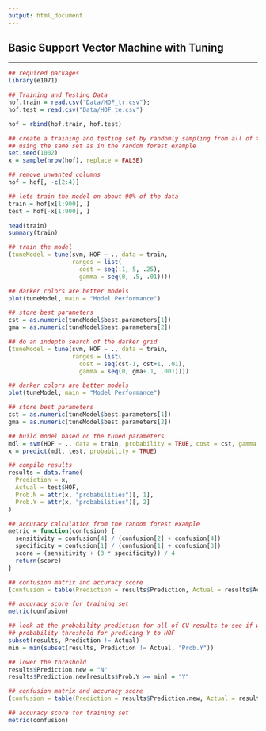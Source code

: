 ```yaml
---
output: html_document
---
```


## **Basic Support Vector Machine with Tuning**

---


```r

## required packages
library(e1071)

## Training and Testing Data
hof.train = read.csv("Data/HOF_tr.csv"); 
hof.test = read.csv("Data/HOF_te.csv")

hof = rbind(hof.train, hof.test)

## create a training and testing set by randomly sampling from all of the data
## using the same set as in the random forest example
set.seed(1002)
x = sample(nrow(hof), replace = FALSE)

## remove unwanted columns
hof = hof[, -c(2:4)]

## lets train the model on about 90% of the data
train = hof[x[1:900], ]
test = hof[-x[1:900], ]

head(train)
summary(train)

## train the model
(tuneModel = tune(svm, HOF ~ ., data = train, 
                  ranges = list(
                    cost = seq(.1, 5, .25),
                    gamma = seq(0, .5, .01))))

## darker colors are better models
plot(tuneModel, main = "Model Performance")

## store best parameters
cst = as.numeric(tuneModel$best.parameters[1])
gma = as.numeric(tuneModel$best.parameters[2])

## do an indepth search of the darker grid
(tuneModel = tune(svm, HOF ~ ., data = train, 
                  ranges = list(
                    cost = seq(cst-1, cst+1, .01), 
                    gamma = seq(0, gma+.1, .001))))

## darker colors are better models
plot(tuneModel, main = "Model Performance")

## store best parameters
cst = as.numeric(tuneModel$best.parameters[1])
gma = as.numeric(tuneModel$best.parameters[2])

## build model based on the tuned parameters
mdl = svm(HOF ~ ., data = train, probability = TRUE, cost = cst, gamma = gma)
x = predict(mdl, test, probability = TRUE)

## compile results
results = data.frame(
  Prediction = x,
  Actual = test$HOF,
  Prob.N = attr(x, "probabilities")[, 1],
  Prob.Y = attr(x, "probabilities")[, 2]
)

## accuracy calculation from the random forest example
metric = function(confusion) {
  sensitivity = confusion[4] / (confusion[2] + confusion[4])
  specificity = confusion[1] / (confusion[1] + confusion[3])
  score = (sensitivity + (3 * specificity)) / 4
  return(score)
}

## confusion matrix and accuracy score
(confusion = table(Prediction = results$Prediction, Actual = results$Actual))

## accuracy score for training set
metric(confusion)

## look at the probability prediction for all of CV results to see if we should lower the
## probability threshold for predicing Y to HOF
subset(results, Prediction != Actual)
min = min(subset(results, Prediction != Actual, "Prob.Y"))

## lower the threshold
results$Prediction.new = "N"
results$Prediction.new[results$Prob.Y >= min] = "Y"

## confusion matrix and accuracy score
(confusion = table(Prediction = results$Prediction.new, Actual = results$Actual))

## accuracy score for training set
metric(confusion)


```


